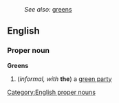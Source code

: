 :''See also:'' [[greens]]
==English==
===Proper noun===
[[Category:English proper nouns]]
'''Greens'''
#(''informal, with'' '''the''') a [[green party]]